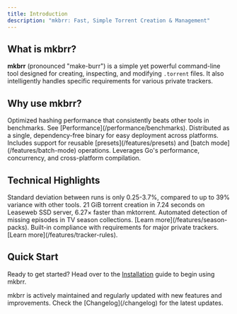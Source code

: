 ```yaml
---
title: Introduction
description: "mkbrr: Fast, Simple Torrent Creation & Management"
---
```


## What is mkbrr?

**mkbrr** (pronounced "make-burr") is a simple yet powerful command-line tool designed for creating, inspecting, and modifying `.torrent` files. It also intelligently handles specific requirements for various private trackers.

## Why use mkbrr?

<CardGroup cols={2}>
  <Card title="Blazing Fast" icon="bolt">
    Optimized hashing performance that consistently beats other tools in benchmarks. See [Performance](/performance/benchmarks).
  </Card>
  <Card title="Portable" icon="box-archive">
    Distributed as a single, dependency-free binary for easy deployment across platforms.
  </Card>
  <Card title="Smart Features" icon="lightbulb">
    Includes support for reusable [presets](/features/presets) and [batch mode](/features/batch-mode) operations.
  </Card>
  <Card title="Built with Go" icon="golang">
    Leverages Go's performance, concurrency, and cross-platform compilation.
  </Card>
</CardGroup>

## Technical Highlights

<CardGroup cols={2}>
  <Card title="Consistent Performance" icon="gauge">
    Standard deviation between runs is only 0.25-3.7%, compared to up to 39% variance with other tools.
  </Card>
  <Card title="High-Speed Processing" icon="rocket">
    21 GiB torrent creation in 7.24 seconds on Leaseweb SSD server, 6.27× faster than mktorrent.
  </Card>
  <Card title="Season Pack Analysis" icon="magnifying-glass">
    Automated detection of missing episodes in TV season collections. [Learn more](/features/season-packs).
  </Card>
  <Card title="Tracker Rule Enforcement" icon="shield">
    Built-in compliance with requirements for major private trackers. [Learn more](/features/tracker-rules).
  </Card>
</CardGroup>

## Quick Start

Ready to get started? Head over to the [Installation](/installation) guide to begin using mkbrr.

<Info>
  mkbrr is actively maintained and regularly updated with new features and improvements. Check the [Changelog](/changelog) for the latest updates.
</Info>

